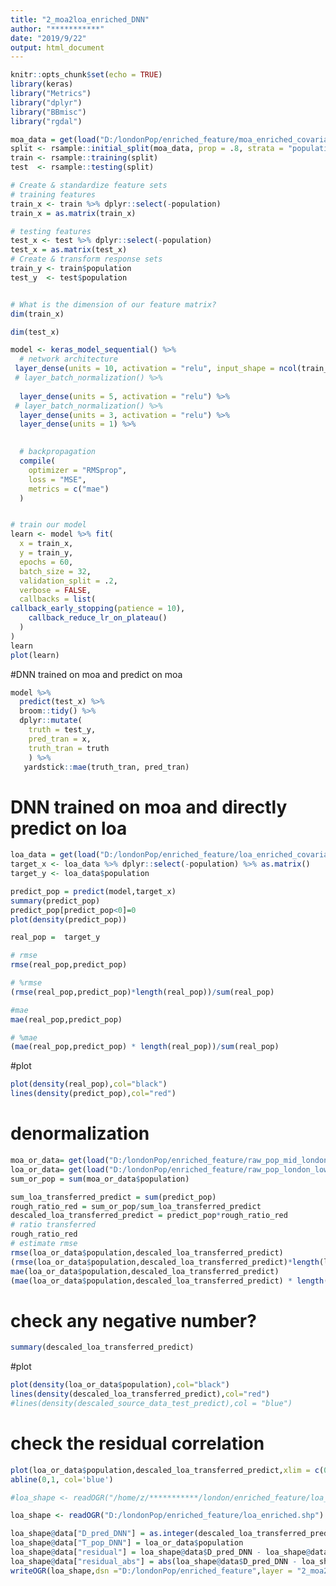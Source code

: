 ```yaml
---
title: "2_moa2loa_enriched_DNN"
author: "***********"
date: "2019/9/22"
output: html_document
---
```


```r
knitr::opts_chunk$set(echo = TRUE)
library(keras)
library("Metrics")
library("dplyr")
library("BBmisc")
library("rgdal")
```

```r

moa_data = get(load("D:/londonPop/enriched_feature/moa_enriched_covariates.Rdata"))
split <- rsample::initial_split(moa_data, prop = .8, strata = "population")
train <- rsample::training(split)
test  <- rsample::testing(split)

# Create & standardize feature sets
# training features
train_x <- train %>% dplyr::select(-population)
train_x = as.matrix(train_x)

# testing features
test_x <- test %>% dplyr::select(-population)
test_x = as.matrix(test_x)
# Create & transform response sets
train_y <- train$population
test_y  <- test$population


# What is the dimension of our feature matrix?
dim(train_x)

dim(test_x)

```

```r
model <- keras_model_sequential() %>%
  # network architecture
 layer_dense(units = 10, activation = "relu", input_shape = ncol(train_x)) %>%
 # layer_batch_normalization() %>%
  
  layer_dense(units = 5, activation = "relu") %>%
 # layer_batch_normalization() %>%
  layer_dense(units = 3, activation = "relu") %>%
  layer_dense(units = 1) %>%

  
  # backpropagation
  compile(
    optimizer = "RMSprop",
    loss = "MSE",
    metrics = c("mae")
  )


# train our model
learn <- model %>% fit(
  x = train_x,
  y = train_y,
  epochs = 60,
  batch_size = 32,
  validation_split = .2,
  verbose = FALSE,
  callbacks = list(
callback_early_stopping(patience = 10),
    callback_reduce_lr_on_plateau()
  )
)
learn
plot(learn)
```

#DNN trained on moa and predict on moa

```r
model %>% 
  predict(test_x) %>% 
  broom::tidy() %>% 
  dplyr::mutate(
    truth = test_y, 
    pred_tran = x, 
    truth_tran = truth
    ) %>%
   yardstick::mae(truth_tran, pred_tran)
```

# DNN trained on moa and directly predict on loa
```r
loa_data = get(load("D:/londonPop/enriched_feature/loa_enriched_covariates.Rdata"))
target_x <- loa_data %>% dplyr::select(-population) %>% as.matrix()
target_y <- loa_data$population
```


```r
predict_pop = predict(model,target_x)
summary(predict_pop)
predict_pop[predict_pop<0]=0
plot(density(predict_pop))

real_pop =  target_y

# rmse
rmse(real_pop,predict_pop)

# %rmse
(rmse(real_pop,predict_pop)*length(real_pop))/sum(real_pop)

#mae
mae(real_pop,predict_pop)

# %mae
(mae(real_pop,predict_pop) * length(real_pop))/sum(real_pop)
```
#plot
```r
plot(density(real_pop),col="black")
lines(density(predict_pop),col="red")
```

# denormalization
```r
moa_or_data= get(load("D:/londonPop/enriched_feature/raw_pop_mid_london.Rdata"))
loa_or_data= get(load("D:/londonPop/enriched_feature/raw_pop_london_low.Rdata"))
sum_or_pop = sum(moa_or_data$population)

sum_loa_transferred_predict = sum(predict_pop)
rough_ratio_red = sum_or_pop/sum_loa_transferred_predict
descaled_loa_transferred_predict = predict_pop*rough_ratio_red
# ratio transferred
rough_ratio_red
# estimate rmse
rmse(loa_or_data$population,descaled_loa_transferred_predict)
(rmse(loa_or_data$population,descaled_loa_transferred_predict)*length(loa_or_data$population))/sum(loa_or_data$population)
mae(loa_or_data$population,descaled_loa_transferred_predict)
(mae(loa_or_data$population,descaled_loa_transferred_predict) * length(loa_or_data$population))/sum(loa_or_data$population)


```
# check any negative number?
```r
summary(descaled_loa_transferred_predict)
```

#plot
```r
plot(density(loa_or_data$population),col="black")
lines(density(descaled_loa_transferred_predict),col="red")
#lines(density(descaled_source_data_test_predict),col = "blue")
```


# check the residual correlation
```r
plot(loa_or_data$population,descaled_loa_transferred_predict,xlim = c(0,10000),ylim = c(0,10000))
abline(0,1, col='blue')

```

```r
#loa_shape <- readOGR("/home/z/***********/london/enriched_feature/loa_enriched.shp")

loa_shape <- readOGR("D:/londonPop/enriched_feature/loa_enriched.shp")

loa_shape@data["D_pred_DNN"] = as.integer(descaled_loa_transferred_predict)
loa_shape@data["T_pop_DNN"] = loa_or_data$population
loa_shape@data["residual"] = loa_shape@data$D_pred_DNN - loa_shape@data$T_pop_DNN
loa_shape@data["residual_abs"] = abs(loa_shape@data$D_pred_DNN - loa_shape@data$T_pop_DNN)
writeOGR(loa_shape,dsn ="D:/londonPop/enriched_feature",layer = "2_moa2loa_DNN_spatial",driver = "ESRI Shapefile")
```

